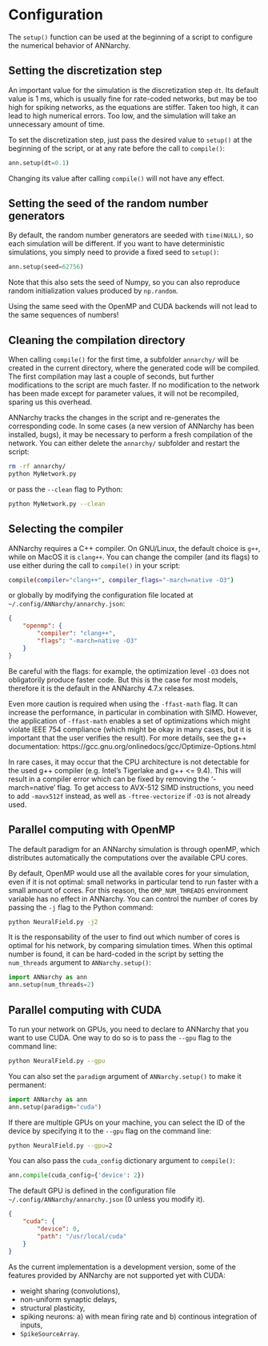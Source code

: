 # Configuration

The `setup()` function can be used at the beginning of a script to configure the numerical behavior of ANNarchy.

## Setting the discretization step

An important value for the simulation is the discretization step `dt`. Its default value is 1 ms, which is usually fine for rate-coded networks, but may be too high for spiking networks, as the equations are stiffer. Taken too high, it can lead to high numerical errors. Too low, and the simulation will take an unnecessary amount of time.

To set the discretization step, just pass the desired value to `setup()` at the beginning of the script, or at any rate before the call to `compile()`:

```python
ann.setup(dt=0.1)
```

Changing its value after calling `compile()` will not have any effect.

## Setting the seed of the random number generators

By default, the random number generators are seeded with `time(NULL)`, so each simulation will be different. If you want to have deterministic simulations, you simply need to provide a fixed seed to `setup()`:

```python
ann.setup(seed=62756)
```

Note that this also sets the seed of Numpy, so you can also reproduce random initialization values produced by `np.random`.

:::callout-note

Using the same seed with the OpenMP and CUDA backends will not lead to the same sequences of numbers!
:::

## Cleaning the compilation directory

When calling `compile()` for the first time, a subfolder `annarchy/` will be created in the current directory, where the generated code will be compiled. The first compilation may last a couple of seconds, but further modifications to the script are much faster. If no modification to the network has been made except for parameter values, it will not be recompiled, sparing us this overhead.

ANNarchy tracks the changes in the script and re-generates the corresponding code. In some cases (a new version of ANNarchy has been installed, bugs), it may be necessary to perform a fresh compilation of the network. You can either delete the `annarchy/` subfolder and restart the script:

```bash
rm -rf annarchy/
python MyNetwork.py
```

or pass the `--clean` flag to Python:

```bash
python MyNetwork.py --clean 
```

## Selecting the compiler

ANNarchy requires a C++ compiler. On GNU/Linux, the default choice is `g++`, while on MacOS it is `clang++`. You can change the compiler (and its flags) to use either during the call to `compile()` in your script:

```bash
compile(compiler="clang++", compiler_flags="-march=native -O3")
```

or globally by modifying the configuration file located at `~/.config/ANNarchy/annarchy.json`:

``` .json
{
    "openmp": {
        "compiler": "clang++",
        "flags": "-march=native -O3"
    }
}
```

Be careful with the flags: for example, the optimization level `-O3` does not obligatorily produce faster code. But this is the case for most models, therefore it is the default in the ANNarchy 4.7.x releases.

Even more caution is required when using the `-ffast-math` flag. It can increase the performance, in particular in combination with SIMD. However, the application of `-ffast-math` enables a set of optimizations which might violate IEEE 754 compliance (which might be okay in many cases, but it is important that the user verifies the result). For more details, see the
g++ documentation: https://gcc.gnu.org/onlinedocs/gcc/Optimize-Options.html

:::callout-note

In rare cases, it may occur that the CPU architecture is not detectable for the used g++ compiler (e.g. Intel's Tigerlake and g++ <= 9.4). This will result in a compiler error which can be fixed by removing the '-march=native' flag. To get access to AVX-512 SIMD instructions, you need to add `-mavx512f` instead, as well as `-ftree-vectorize` if `-O3` is not already used.
:::

## Parallel computing with OpenMP

The default paradigm for an ANNarchy simulation is through openMP, which distributes automatically the computations over the available CPU cores.

By default, OpenMP would use all the available cores for your simulation, even if it is not optimal: small networks in particular tend to run faster with a small amount of cores. For this reason, the `OMP_NUM_THREADS` environment variable has no effect in ANNarchy. You can control the number of cores by passing the `-j` flag to the Python command:

```bash
python NeuralField.py -j2
```

It is the responsability of the user to find out which number of cores is optimal for his network, by comparing simulation times. When this optimal number is found, it can be hard-coded in the script by setting the `num_threads` argument to `ANNarchy.setup()`:

```python
import ANNarchy as ann
ann.setup(num_threads=2)
```

## Parallel computing with CUDA

To run your network on GPUs, you need to declare to ANNarchy that you want to use CUDA. One way to do so is to pass the `--gpu` flag to the command line:

```bash
python NeuralField.py --gpu
```

You can also set the `paradigm` argument of `ANNarchy.setup()` to make it permanent:

```python
import ANNarchy as ann
ann.setup(paradigm="cuda")
```

If there are multiple GPUs on your machine, you can select the ID of the device by specifying it to the `--gpu` flag on the command line:

```bash
python NeuralField.py --gpu=2
```

You can also pass the `cuda_config` dictionary argument to `compile()`:

```python
ann.compile(cuda_config={'device': 2})
```

The default GPU is defined in the configuration file `~/.config/ANNarchy/annarchy.json` (0 unless you modify it).

``` .json
{
    "cuda": {
        "device": 0,
        "path": "/usr/local/cuda"
    }
}
```

:::callout-hint

As the current implementation is a development version, some of the features provided by ANNarchy are not supported yet with CUDA:

-   weight sharing (convolutions),
-   non-uniform synaptic delays,
-   structural plasticity,
-   spiking neurons: a) with mean firing rate and b) continous
    integration of inputs,
-   `SpikeSourceArray`.
:::
